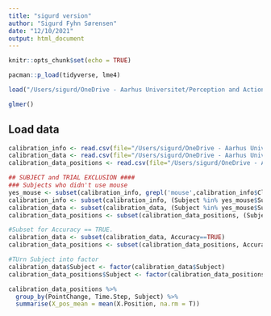 ```yaml
---
title: "sigurd version"
author: "Sigurd Fyhn Sørensen"
date: "12/10/2021"
output: html_document
---
```


```r
knitr::opts_chunk$set(echo = TRUE)
```


```r
pacman::p_load(tidyverse, lme4)
```

```r
load("/Users/sigurd/OneDrive - Aarhus Universitet/Perception and Action (3rd Semester)/Perception And Action EXAM/data_R/negation_data_processed.RData")
```


```r

glmer()
```


## Load data 
```r
calibration_info <- read.csv(file="/Users/sigurd/OneDrive - Aarhus Universitet/Perception and Action (3rd Semester)/Perception And Action EXAM/data_R/calibration_info.csv", header=TRUE, sep=",")
calibration_data <- read.csv(file="/Users/sigurd/OneDrive - Aarhus Universitet/Perception and Action (3rd Semester)/Perception And Action EXAM/data_R/calibration_data_simple.csv", header=TRUE, sep=",")
calibration_data_positions <- read.csv(file="/Users/sigurd/OneDrive - Aarhus Universitet/Perception and Action (3rd Semester)/Perception And Action EXAM/data_R/calibration_data_positions.csv", header=TRUE, sep=",")

```

```r
## SUBJECT and TRIAL EXCLUSION ####
### Subjects who didn't use mouse
yes_mouse <- subset(calibration_info, grepl('mouse',calibration_info$Clicker, ignore.case=TRUE)) #Check if people used mouse
calibration_info <- subset(calibration_info, (Subject %in% yes_mouse$Subject))
calibration_data <- subset(calibration_data, (Subject %in% yes_mouse$Subject))
calibration_data_positions <- subset(calibration_data_positions, (Subject %in% yes_mouse$Subject))
```

```r
#Subset for Accuracy == TRUE.
calibration_data <- subset(calibration_data, Accuracy==TRUE)
calibration_data_positions <- subset(calibration_data_positions, Accuracy==TRUE)

#TUrn Subject into factor
calibration_data$Subject <- factor(calibration_data$Subject)
calibration_data_positions$Subject <- factor(calibration_data_positions$Subject)
```

```r
calibration_data_positions %>% 
  group_by(PointChange, Time.Step, Subject) %>% 
  summarise(X_pos_mean = mean(X.Position, na.rm = T))

```

